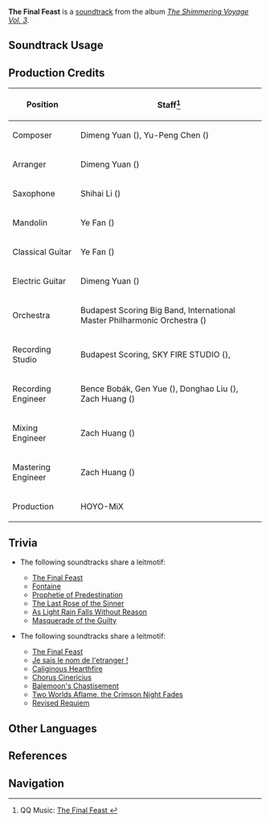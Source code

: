 {{Soundtrack Infobox
|image          = The Shimmering Voyage Vol 3.png
|album          = The Shimmering Voyage Vol. 3
|disc           = 3
|number         = 68
|featured       = 
|featured2      = 
|featured3      = 
|featured_disc  = 
|featured_disc2 = 
|featured_disc3 = 
|youtube_id     = tm0saB6PNoU
|spotify_id     = 0DFU2d36z4K6ytXosUa5i5
|previous       = Virtuous Guardian
|next           = 
}}
'''The Final Feast''' is a [[soundtrack]] from the album ''[[The Shimmering Voyage Vol. 3]]''.

==Soundtrack Usage==
{{Soundtrack Usage|mediaoriginal=1}}

==Production Credits==
{| class="wikitable"
! Position
! Staff<ref>QQ Music: [https://y.qq.com/n/ryqq/songDetail/001YS3t64fOBh3 The Final Feast {{zh|致终幕的欢宴}}]</ref>
|-
! Composer
| Dimeng Yuan ({{zh|苑迪萌}}), Yu-Peng Chen ({{zh|陈致逸}})
|-
! Arranger
| Dimeng Yuan ({{zh|苑迪萌}})
|-
! Saxophone
| Shihai Li ({{zh|李世海}})
|-
! Mandolin
| Ye Fan ({{zh|范晔}})
|-
! Classical Guitar
| Ye Fan ({{zh|范晔}})
|-
! Electric Guitar
| Dimeng Yuan ({{zh|苑迪萌}})
|-
! Orchestra
| Budapest Scoring Big Band, International Master Philharmonic Orchestra ({{zh|国际首席爱乐乐团}})
|-
! Recording Studio
| Budapest Scoring, SKY FIRE STUDIO ({{zh|九紫天诚录音棚}}), {{Not a Typo|52Hz Studio}}
|-
! Recording Engineer
| Bence Bobák, Gen Yue ({{zh|岳艮}}), Donghao Liu ({{zh|刘东昊}}), Zach Huang ({{zh|黄巍}})
|-
! Mixing Engineer
| Zach Huang ({{zh|黄巍}})
|-
! Mastering Engineer
| Zach Huang ({{zh|黄巍}})
|-
! Production
| HOYO-MiX
|}

==Trivia==
* <section begin="FontaineProphecyLeitmotif" />The following soundtracks share a leitmotif:
** [[The Final Feast]]
** [[Fontaine (Soundtrack)|Fontaine]]
** [[Prophetie of Predestination]]
** [[The Last Rose of the Sinner]]
** [[As Light Rain Falls Without Reason (Soundtrack)|As Light Rain Falls Without Reason]]
** [[Masquerade of the Guilty (Soundtrack)|Masquerade of the Guilty]]<section end="FontaineProphecyLeitmotif" />
* <section begin="HouseOfHearthLeitmotif" />The following soundtracks share a leitmotif:
** [[The Final Feast]]
** [[Je sais le nom de l'etranger !]]
** [[Caliginous Hearthfire]]
** [[Chorus Cinericius]]
** [[Balemoon's Chastisement]]
** [[Two Worlds Aflame, the Crimson Night Fades (Soundtrack)|Two Worlds Aflame, the Crimson Night Fades]]
** [[Revised Requiem]]<section end="HouseOfHearthLeitmotif" />

==Other Languages==
{{Other Languages
|en      = The Final Feast
|zhs     = 致终幕的欢宴
|zhs_rm  = Zhì Zhōngmù de Huānyàn
|zht     = 致終幕的歡宴
|zht_rm  = Zhì Zhōngmù de Huānyàn
|zh_tl   = To the Feast of the Finale
|ja      = フィナーレへの歓宴
|ja_rm   = Finaare he no Kan'en
|ja_tl   = A Feast for the Finale
}}

==References==
{{Reflist}}

==Navigation==
{{Soundtrack Navbox|The Shimmering Voyage|3}}